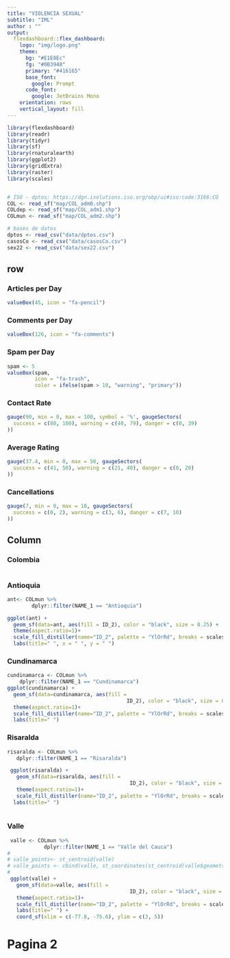 ```yaml
---
title: "VIOLENCIA SEXUAL"
subtitle: "IML" 
author : ""
output: 
  flexdashboard::flex_dashboard:
    logo: "img/logo.png"
    theme:
      bg: "#E1E8Ec"
      fg: "#0B3948" 
      primary: "#416165"
      base_font:
        google: Prompt
      code_font:
        google: JetBrains Mono
    orientation: rows
    vertical_layout: fill
---
```


```r
library(flexdashboard)
library(readr)
library(tidyr)
library(sf)
library(rnaturalearth)
library(ggplot2)
library(gridExtra)
library(raster)
library(scales)


# ISO - dptos: https://dgn.isolutions.iso.org/obp/ui#iso:code:3166:CO
COL <- read_sf("map/COL_adm0.shp")
COLdep <- read_sf("map/COL_adm1.shp")
COLmun <- read_sf("map/COL_adm2.shp")

# bases de datos
dptos <- read_csv("data/dptos.csv")
casosCo <- read_csv("data/casosCo.csv")
sex22 <- read_csv("data/sex22.csv")
```



row
-----------------------------------------------------------------------

### Articles per Day

```r
valueBox(45, icon = "fa-pencil")
```

### Comments per Day

```r
valueBox(126, icon = "fa-comments")
```

### Spam per Day

```r
spam <- 5
valueBox(spam, 
         icon = "fa-trash",
         color = ifelse(spam > 10, "warning", "primary"))
```

### Contact Rate

```r
gauge(90, min = 0, max = 100, symbol = '%', gaugeSectors(
  success = c(80, 100), warning = c(40, 79), danger = c(0, 39)
))
```

### Average Rating 

```r
gauge(37.4, min = 0, max = 50, gaugeSectors(
  success = c(41, 50), warning = c(21, 40), danger = c(0, 20)
))
```

### Cancellations

```r
gauge(7, min = 0, max = 10, gaugeSectors(
  success = c(0, 2), warning = c(3, 6), danger = c(7, 10)
))
```

Column {.tabset}
-----------------------------------------------------------------------

### Colombia

```r


```


### Antioquia

```r
ant<- COLmun %>% 
        dplyr::filter(NAME_1 == "Antioquia")

ggplot(ant) +
  geom_sf(data=ant, aes(fill = ID_2), color = "black", size = 0.25) +
  theme(aspect.ratio=1)+
  scale_fill_distiller(name="ID_2", palette = "YlOrRd", breaks = scales::pretty_breaks(n = 5))+
  labs(title=" ", x = " ", y = " ")

```

### Cundinamarca


```r
cundinamarca <- COLmun %>% 
    dplyr::filter(NAME_1 == "Cundinamarca")
ggplot(cundinamarca) +
  geom_sf(data=cundinamarca, aes(fill =
                                       ID_2), color = "black", size = 0.25) +
  theme(aspect.ratio=1)+
  scale_fill_distiller(name="ID_2", palette = "YlOrRd", breaks = scales::pretty_breaks(n = 5))+
  labs(title=" ")
```


### Risaralda

```r
risaralda <- COLmun %>% 
   dplyr::filter(NAME_1 == "Risaralda")

 ggplot(risaralda) +
   geom_sf(data=risaralda, aes(fill =
                                        ID_2), color = "black", size = 0.25) +
   theme(aspect.ratio=1)+
   scale_fill_distiller(name="ID_2", palette = "YlOrRd", breaks = scales::pretty_breaks(n = 5))+
  labs(title=" ")
 
```

### Valle

```r
 valle <- COLmun %>% 
            dplyr::filter(NAME_1 == "Valle del Cauca")
# 
# valle_points<- st_centroid(valle)
# valle_points <- cbind(valle, st_coordinates(st_centroid(valle$geometry)))
# 
 ggplot(valle) + 
   geom_sf(data=valle, aes(fill =
                                        ID_2), color = "black", size = 0.25) +
   theme(aspect.ratio=1)+
   scale_fill_distiller(name="ID_2", palette = "YlOrRd", breaks = scales::pretty_breaks(n = 5))+
   labs(title=" ") +
   coord_sf(xlim = c(-77.8, -75.6), ylim = c(3, 5))
```
# Pagina 2




